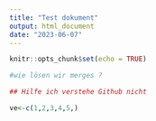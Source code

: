 ```yaml
---
title: "Test dokument"
output: html_document
date: "2023-06-07"
---
```


```r
knitr::opts_chunk$set(echo = TRUE)
```

```r
#wie lösen wir merges ?
```

```r
## Hilfe ich verstehe Github nicht 

ve<-c(1,2,3,4,5,)
```

